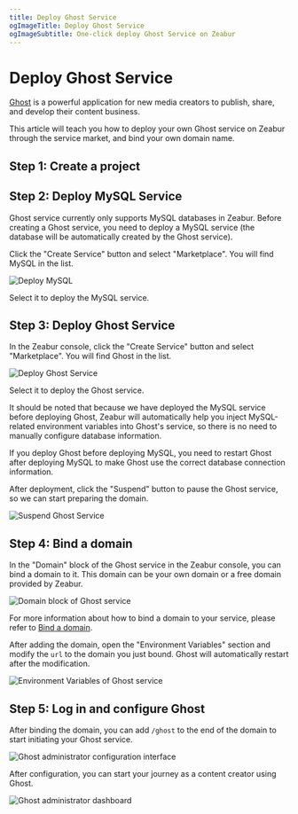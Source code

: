```yaml
---
title: Deploy Ghost Service
ogImageTitle: Deploy Ghost Service
ogImageSubtitle: One-click deploy Ghost Service on Zeabur
---
```



# Deploy Ghost Service

[Ghost](https://ghost.org/) is a powerful application for new media creators to publish, share, and develop their content business.

This article will teach you how to deploy your own Ghost service on Zeabur through the service market, and bind your own domain name.

## Step 1: Create a project

<CreateProject />

## Step 2: Deploy MySQL Service

Ghost service currently only supports MySQL databases in Zeabur. Before creating a Ghost service, you need to deploy a MySQL service (the database will be automatically created by the Ghost service).

Click the "Create Service" button and select "Marketplace". You will find MySQL in the list.

![Deploy MySQL](/marketplace/ghost/deploy-mysql.png)

Select it to deploy the MySQL service.

## Step 3: Deploy Ghost Service

In the Zeabur console, click the "Create Service" button and select "Marketplace". You will find Ghost in the list.

![Deploy Ghost Service](/marketplace/ghost/deploy-ghost.png)

Select it to deploy the Ghost service.

<Callout>
It should be noted that because we have deployed the MySQL service before deploying Ghost, Zeabur will automatically help you inject MySQL-related environment variables into Ghost's service, so there is no need to manually configure database information.

If you deploy Ghost before deploying MySQL, you need to restart Ghost after deploying MySQL to make Ghost use the correct database connection information.
</Callout>

After deployment, click the "Suspend" button to pause the Ghost service, so we can start preparing the domain.

![Suspend Ghost Service](/marketplace/ghost/ghost-suspend.gif)

## Step 4: Bind a domain

In the "Domain" block of the Ghost service in the Zeabur console, you can bind a domain to it. This domain can be your own domain or a free domain provided by Zeabur.

![Domain block of Ghost service](/marketplace/ghost/ghost-domain.png)

For more information about how to bind a domain to your service, please refer to [Bind a domain](../deploy/domain-binding).

After adding the domain, open the "Environment Variables" section and modify the `url` to the domain you just bound. Ghost will automatically restart after the modification.

![Environment Variables of Ghost service](/marketplace/ghost/ghost-env.png)

## Step 5: Log in and configure Ghost

After binding the domain, you can add `/ghost` to the end of the domain to start initiating your Ghost service.

![Ghost administrator configuration interface](/marketplace/ghost/ghost-admin-config.png)

After configuration, you can start your journey as a content creator using Ghost.

![Ghost administrator dashboard](/marketplace/ghost/ghost-admin-dashboard.png)
